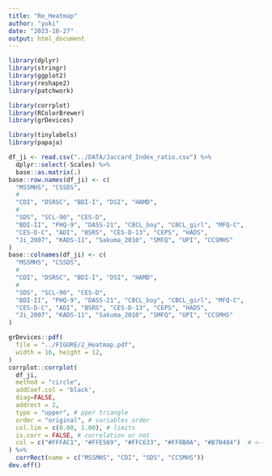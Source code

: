 ```yaml
---
title: "Re_Heatmap"
author: "yuki"
date: "2023-10-27"
output: html_document
---
```

```r
library(dplyr)
library(stringr)
library(ggplot2)
library(reshape2)
library(patchwork)

library(corrplot)
library(RColorBrewer)
library(grDevices)

library(tinylabels)
library(papaja)
```

```r
df_ji <- read.csv("../DATA/Jaccard_Index_ratio.csv") %>%
  dplyr::select(-Scales) %>%
  base::as.matrix(.)
base::row.names(df_ji) <- c(
  "MSSMHS", "CSSDS",
  #
  "CDI", "DSRSC", "BDI-I", "DSI", "HAMD", 
  #
  "SDS", "SCL-90", "CES-D", 
  "BDI-II", "PHQ-9", "DASS-21", "CBCL_boy", "CBCL_girl", "MFQ-C", 
  "CES-D-C", "ADI", "BSRS", "CES-D-13", "CEPS", "HADS", 
  "Ji_2007", "KADS-11", "Sakuma_2010", "SMFQ", "UPI", "CCSMHS"
)
base::colnames(df_ji) <- c(
  "MSSMHS", "CSSDS",
  #
  "CDI", "DSRSC", "BDI-I", "DSI", "HAMD", 
  #
  "SDS", "SCL-90", "CES-D", 
  "BDI-II", "PHQ-9", "DASS-21", "CBCL_boy", "CBCL_girl", "MFQ-C", 
  "CES-D-C", "ADI", "BSRS", "CES-D-13", "CEPS", "HADS", 
  "Ji_2007", "KADS-11", "Sakuma_2010", "SMFQ", "UPI", "CCSMHS"
)
```

```r
grDevices::pdf(
  file = "../FIGURE/2_Heatmap.pdf", 
  width = 16, height = 12,
)
corrplot::corrplot(
  df_ji,
  method = "circle",
  addCoef.col = 'black',
  diag=FALSE,
  addrect = 2,
  type = "upper", # pper triangle
  order = "original", # variables order
  col.lim = c(0.00, 1.00), # limits
  is.corr = FALSE, # correlation or not
  col = c("#FFFAC1", "#FFE569", "#FFC633", "#FF8B0A", "#B70404")  # <-- 改为5级颜色
) %>%
  corrRect(name = c("MSSMHS", "CDI", "SDS", "CCSMHS"))
dev.off()
```
